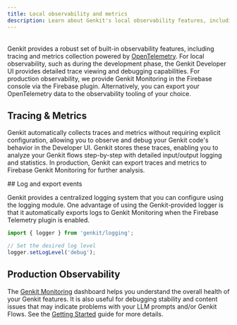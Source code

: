 ```yaml
---
title: Local observability and metrics
description: Learn about Genkit's local observability features, including tracing, metrics collection, and logging, powered by OpenTelemetry and integrated with the Genkit Developer UI across JavaScript, Go, and Python.
---
```



<div style="display: flex; justify-content: space-between; align-items: center; gap: 1rem; margin: 1rem 0 1rem 0;">
  <LanguageSelector />
  <CopyMarkdownButton />
</div>

Genkit provides a robust set of built-in observability features, including
tracing and metrics collection powered by
[OpenTelemetry](https://opentelemetry.io/). For local observability, such as
during the development phase, the Genkit Developer UI provides detailed trace
viewing and debugging capabilities. For production observability, we provide
Genkit Monitoring in the Firebase console via the Firebase plugin.
Alternatively, you can export your OpenTelemetry data to the observability
tooling of your choice.

## Tracing & Metrics

Genkit automatically collects traces and metrics without requiring explicit configuration, allowing you to observe and debug your Genkit code's behavior
in the Developer UI. Genkit stores these traces, enabling you to analyze
your Genkit flows step-by-step with detailed input/output logging and
statistics. In production, Genkit can export traces and metrics to Firebase
Genkit Monitoring for further analysis.

<LanguageContent lang="js">
## Log and export events

Genkit provides a centralized logging system that you can configure using
the logging module. One advantage of using the Genkit-provided logger is that
it automatically exports logs to Genkit Monitoring when the Firebase
Telemetry plugin is enabled.

```typescript
import { logger } from 'genkit/logging';

// Set the desired log level
logger.setLogLevel('debug');
```
</LanguageContent>

## Production Observability

The
[Genkit Monitoring](https://console.firebase.google.com/project/_/genai_monitoring)
dashboard helps you understand the overall health of your Genkit features. It
is also useful for debugging stability and content issues that may
indicate problems with your LLM prompts and/or Genkit Flows. See the
[Getting Started](/docs/observability/overview) guide for
more details.